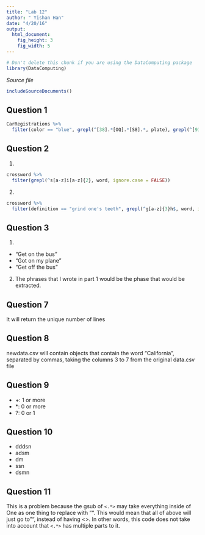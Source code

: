 ```yaml
---
title: "Lab 12"
author: " Yishan Han"
date: "4/20/16"
output: 
  html_document:
    fig_height: 3
    fig_width: 5
---
```

<!-- Don't edit in between this line and the one below -->
```r
# Don't delete this chunk if you are using the DataComputing package
library(DataComputing)
```
*Source file* 
```r
includeSourceDocuments()
```
<!-- Don't edit the material above this line -->

## Question 1

```r
CarRegistrations %>%
  filter(color == "blue", grepl(^[38].*[OQ].*[S8].*, plate), grepl(^[913.*], zip))
```

## Question 2
1. 
```r
crossword %>%
  filter(grepl(^s[a-z]i[a-z]{2}, word, ignore.case = FALSE)) 
```

2. 

```r
crossword %>%
  filter(definition == "grind one's teeth", grepl(^g[a-z]{3}h$, word, ignore.case = FALSE))
```

## Question 3

1. 
* "Get on the bus"
* "Got on my plane"
* "Get off the bus"
2. The phrases that I wrote in part 1 would be the phase that would be extracted. 

## Question 7
It will return the unique number of lines 

## Question 8

newdata.csv will contain objects that contain the word "California", separated by commas, taking the columns 3 to 7 from the original data.csv file 

## Question 9

* +: 1 or more 
* *: 0 or more 
* ?: 0 or 1

## Question 10

* dddsn
* adsm
* dm
* ssn
* dsmn

## Question 11
This is a problem because the gsub of `<.*>` may take everything inside of <text>One<text> as one thing to replace with "". This would mean that all of above will just go to "", instead of having <>. In other words, this code does not take into account that `<.*>` has multiple parts to it. 


